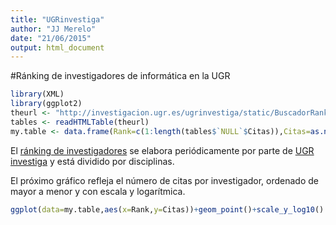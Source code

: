```yaml
---
title: "UGRinvestiga"
author: "JJ Merelo"
date: "21/06/2015"
output: html_document
---
```


#Ránking de investigadores de informática en la UGR

```r
library(XML)
library(ggplot2)
theurl <- "http://investigacion.ugr.es/ugrinvestiga/static/BuscadorRanking/*/buscar?tipo=&rama_c=&disciplina_c=TELE_D&especialidad_c=&indicador=&periodo="
tables <- readHTMLTable(theurl)
my.table <- data.frame(Rank=c(1:length(tables$`NULL`$Citas)),Citas=as.numeric(as.character(tables$`NULL`$Citas)))

```

El [ránking de investigadores](http://investigacion.ugr.es/ugrinvestiga/static/BuscadorRanking/*/buscar?tipo=&rama_c=&disciplina_c=TELE_D&especialidad_c=&indicador=&periodo=) se elabora periódicamente por parte de [UGR investiga](http://investigacion.ugr.es/ugrinvestiga/) y está dividido por disciplinas.

El próximo gráfico refleja el número de citas por investigador, ordenado de mayor a menor y con escala y logarítmica.

```r
ggplot(data=my.table,aes(x=Rank,y=Citas))+geom_point()+scale_y_log10()
```

